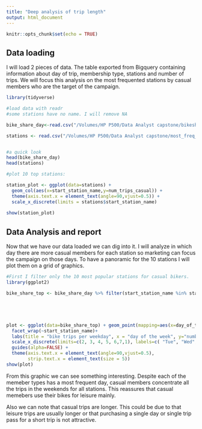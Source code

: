 ```yaml
---
title: "Deep analysis of trip length"
output: html_document
---
```





```r
knitr::opts_chunk$set(echo = TRUE)
```

## Data loading

I will load 2 pieces of data. The table exported from Bigquery containing information about day of trip, membership type, stations and number of trips. We will focus this analysis on the most frequented stations by casual members who are the target of the campaign.


```r
library(tidyverse)

#load data with readr
#some stations have no name. I will remove NA

bike_share_day<-read.csv("/Volumes/HP P500/Data Analyst capstone/bikeshare_analysis_20221107.csv",na="") %>% drop_na()

stations <- read.csv("/Volumes/HP P500/Data Analyst capstone/most_freq_stations_20221121.csv")


#a quick look
head(bike_share_day)
head(stations)

#plot 10 top stations:

station_plot <- ggplot(data=stations) + 
  geom_col(aes(x=start_station_name,y=num_trips_casual)) +
  theme(axis.text.x = element_text(angle=90,vjust=0.5)) +
  scale_x_discrete(limits = stations$start_station_name)
  
show(station_plot)

```

## Data Analysis and report

Now that we have our data loaded we can dig into it. I will analyze in which day there are more casual members for each station so marketing can focus the campaign on those days. To have a panoramic for the 10 stations I will plot them on a grid of graphics.


```r
#First I filter only the 10 most popular stations for casual bikers.
library(ggplot2)

bike_share_top <- bike_share_day %>% filter(start_station_name %in% stations$start_station_name) %>% mutate(day_of_trip=factor(day_of_trip))





plot <- ggplot(data=bike_share_top) + geom_point(mapping=aes(x=day_of_trip,y=num_trips_per_station,color=member_casual,size=avg_ride_length,alpha=0.8)) +
  facet_wrap(~start_station_name)+
  labs(title = "bike trips per weekday", x = "day of the week", y="number of trips")+
  scale_x_discrete(limits=c(2, 3, 4, 5, 6,7,1), labels=c( "Tue", "Wed", "Thu", "Fri", "Sat","Sun","Mon"))+
  guides(alpha=FALSE) +
  theme(axis.text.x = element_text(angle=90,vjust=0.5),
        strip.text.x = element_text(size = 5))
show(plot)

```


From this graphic we can see something interesting. Despite each of the memeber types has a most frequent day, casual members concentrate all the trips in the weekends for all stations. This reassures that casual memebers use their bikes for leisure mainly.


Also we can note that casual trips are longer. This could be due to that leisure trips are usually longer or that purchasing a single day or single trip pass for a short trip is not attractive.


